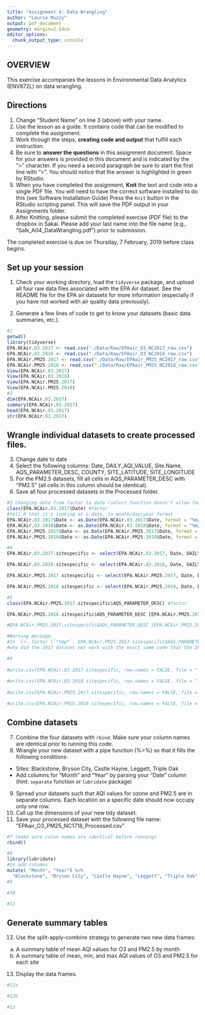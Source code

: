 ```yaml
---
title: "Assignment 4: Data Wrangling"
author: "Laurie Muzzy"
output: pdf_document
geometry: margin=2.54cm
editor_options: 
  chunk_output_type: console
---
```


## OVERVIEW

This exercise accompanies the lessons in Environmental Data Analytics (ENV872L) on data wrangling. 

## Directions
1. Change "Student Name" on line 3 (above) with your name.
2. Use the lesson as a guide. It contains code that can be modified to complete the assignment.
3. Work through the steps, **creating code and output** that fulfill each instruction.
4. Be sure to **answer the questions** in this assignment document.
Space for your answers is provided in this document and is indicated by the ">" character.
If you need a second paragraph be sure to start the first line with ">".
You should notice that the answer is highlighted in green by RStudio. 
6. When you have completed the assignment, **Knit** the text and code into a single PDF file.
You will need to have the correct software installed to do this (see Software Installation Guide)
Press the `Knit` button in the RStudio scripting panel.
This will save the PDF output in your Assignments folder.
8. After Knitting, please submit the completed exercise (PDF file) to the dropbox in Sakai. Please add your last name into the file name (e.g., "Salk_A04_DataWrangling.pdf") prior to submission.

The completed exercise is due on Thursday, 7 February, 2019 before class begins.

## Set up your session 
1. Check your working directory, load the `tidyverse` package, and upload all four raw data files associated with the EPA Air dataset. See the README file for the EPA air datasets for more information (especially if you have not worked with air quality data previously). 

2. Generate a few lines of code to get to know your datasets (basic data summaries, etc.).

```r
#1
getwd() 
library(tidyverse)
EPA.NCAir.03.2017 <- read.csv("./Data/Raw/EPAair_O3_NC2017_raw.csv")
EPA.NCAir.03.2018 <- read.csv("./Data/Raw/EPAair_O3_NC2018_raw.csv")
EPA.NCAir.PM25.2017 <- read.csv("./Data/Raw/EPAair_PM25_NC2017_raw.csv")
EPA.NCAir.PM25.2018 <- read.csv("./Data/Raw/EPAair_PM25_NC2018_raw.csv")
View(EPA.NCAir.03.2017)
View(EPA.NCAir.03.2018)
View(EPA.NCAir.PM25.2017)
View(EPA.NCAir.PM25.2018)
#2
dim(EPA.NCAir.03.2017)
summary(EPA.NCAir.03.2017)
head(EPA.NCAir.03.2017)
str(EPA.NCAir.03.2017)
```

## Wrangle individual datasets to create processed files.
3. Change date to date
4. Select the following columns: Date, DAILY_AQI_VALUE, Site.Name, AQS_PARAMETER_DESC, COUNTY, SITE_LATITUDE, SITE_LONGITUDE
5. For the PM2.5 datasets, fill all cells in AQS_PARAMETER_DESC with "PM2.5" (all cells in this column should be identical).
6. Save all four processed datasets in the Processed folder.

```r
#3 changing date from factor to date (select function doesn't allow factors)
class(EPA.NCAir.03.2017$Date) #factor
#tell R that it's looking at a date, in month/day/year format
EPA.NCAir.03.2017$Date <- as.Date(EPA.NCAir.03.2017$Date, format = "%m/%d/%y")
EPA.NCAir.03.2018$Date <- as.Date(EPA.NCAir.03.2018$Date, format = "%m/%d/%y")
EPA.NCAir.PM25.2017$Date <- as.Date(EPA.NCAir.PM25.2017$Date, format = "%m/%d/%y")
EPA.NCAir.PM25.2018$Date <- as.Date(EPA.NCAir.PM25.2018$Date, format = "%m/%d/%y")

#4
EPA.NCAir.03.2017.sitespecific <- select(EPA.NCAir.03.2017, Date, DAILY_AQI_VALUE, Site.Name, AQS_PARAMETER_DESC, COUNTY, SITE_LATITUDE, SITE_LONGITUDE)

EPA.NCAir.03.2018.sitespecific <- select(EPA.NCAir.03.2018, Date, DAILY_AQI_VALUE, Site.Name, AQS_PARAMETER_DESC, COUNTY, SITE_LATITUDE, SITE_LONGITUDE)

EPA.NCAir.PM25.2017.sitespecific <- select(EPA.NCAir.PM25.2017, Date, DAILY_AQI_VALUE, Site.Name, AQS_PARAMETER_DESC, COUNTY, SITE_LATITUDE, SITE_LONGITUDE)

EPA.NCAir.PM25.2018.sitespecific <- select(EPA.NCAir.PM25.2018, Date, DAILY_AQI_VALUE, Site.Name, AQS_PARAMETER_DESC, COUNTY, SITE_LATITUDE, SITE_LONGITUDE)

#5
class(EPA.NCAir.PM25.2017.sitespecific$AQS_PARAMETER_DESC) #factor

EPA.NCAir.PM25.2018.sitespecific$AQS_PARAMETER_DESC [EPA.NCAir.PM25.2018.sitespecific$AQS_PARAMETER_DESC %in% c("Acceptable PM2.5 AQI & Speciation Mass", "PM2.5 - Local Conditions")] <- "PM2.5"

#EPA.NCAir.PM25.2017.sitespecific$AQS_PARAMETER_DESC [EPA.NCAir.PM25.2017.sitespecific$AQS_PARAMETER_DESC %in% c("Acceptable PM2.5 AQI & Speciation Mass", "PM2.5 - Local Conditions")] <- "PM2.5" 

#Warning message:
#In `[<-.factor`(`*tmp*`, EPA.NCAir.PM25.2017.sitespecific$AQS_PARAMETER_DESC %in%  : invalid factor level, NA generated
#why did the 2017 dataset not work with the exact same code that the 2018 one did?

#6
  
#write.csv(EPA.NCAir.03.2017.sitespecific, row.names = FALSE, file = "./Data/Processed/EPAair_O3_NC2017_Processed")
  
#write.csv(EPA.NCAir.O3.2018.sitespecific, row.names = FALSE, file = "./Data/Processed/EPAair_O3_NC2018_Processed.csv")
  
#write.csv(EPA.NCAir.PM25.2017.sitespecific, row.names = FALSE, file = "./Data/Processed/EPAair_PM25_NC2017_Processed.csv")

#write.csv(EPA.NCAir.PM25.2018.sitespecific, row.names = FALSE, file = "./Data/Processed/EPAair_PM25_NC2018_Processed.csv")

```


## Combine datasets
7. Combine the four datasets with `rbind`. Make sure your column names are identical prior to running this code. 
8. Wrangle your new dataset with a pipe function (%>%) so that it fills the following conditions: 

* Sites: Blackstone, Bryson City, Castle Hayne, Leggett, Triple Oak
* Add columns for "Month" and "Year" by parsing your "Date" column (hint: `separate` function or `lubridate` package)

9. Spread your datasets such that AQI values for ozone and PM2.5 are in separate columns. Each location on a specific date should now occupy only one row.
10. Call up the dimensions of your new tidy dataset.
11. Save your processed dataset with the following file name: "EPAair_O3_PM25_NC1718_Processed.csv"

```r
#7 (make sure colun names are identical before running)
rbind()

#8
library(lubridate)
#to add columns
mutate( "Month", "Year") %>%
  "Blackstone", "Bryson City", "Castle Hayne", "Leggett", "Triple Oak"
#9

#10

#11

```


## Generate summary tables
12. Use the split-apply-combine strategy to generate two new data frames: 
a. A summary table of mean AQI values for O3 and PM2.5 by month
b. A summary table of mean, min, and max AQI values of O3 and PM2.5 for each site
13. Display the data frames.

```r
#12a

#12b

#13

```

